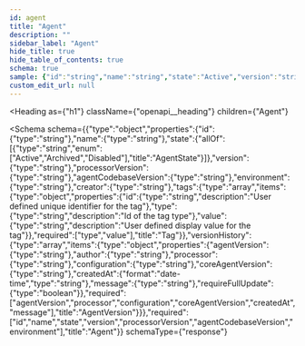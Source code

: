 ```yaml
---
id: agent
title: "Agent"
description: ""
sidebar_label: "Agent"
hide_title: true
hide_table_of_contents: true
schema: true
sample: {"id":"string","name":"string","state":"Active","version":"string","processorVersion":"string","agentCodebaseVersion":"string","environment":"string","creator":"string","tags":[{"id":"string","type":"string","value":"string"}],"versionHistory":[{"agentVersion":"string","author":"string","processor":"string","configuration":"string","coreAgentVersion":"string","createdAt":"2024-07-29T15:51:28.071Z","message":"string","requireFullUpdate":true}]}
custom_edit_url: null
---
```



<Heading
  as={"h1"}
  className={"openapi__heading"}
  children={"Agent"}
>
</Heading>





<Schema
  schema={{"type":"object","properties":{"id":{"type":"string"},"name":{"type":"string"},"state":{"allOf":[{"type":"string","enum":["Active","Archived","Disabled"],"title":"AgentState"}]},"version":{"type":"string"},"processorVersion":{"type":"string"},"agentCodebaseVersion":{"type":"string"},"environment":{"type":"string"},"creator":{"type":"string"},"tags":{"type":"array","items":{"type":"object","properties":{"id":{"type":"string","description":"User defined unique identifier for the tag"},"type":{"type":"string","description":"Id of the tag type"},"value":{"type":"string","description":"User defined display value for the tag"}},"required":["type","value"],"title":"Tag"}},"versionHistory":{"type":"array","items":{"type":"object","properties":{"agentVersion":{"type":"string"},"author":{"type":"string"},"processor":{"type":"string"},"configuration":{"type":"string"},"coreAgentVersion":{"type":"string"},"createdAt":{"format":"date-time","type":"string"},"message":{"type":"string"},"requireFullUpdate":{"type":"boolean"}},"required":["agentVersion","processor","configuration","coreAgentVersion","createdAt","message"],"title":"AgentVersion"}}},"required":["id","name","state","version","processorVersion","agentCodebaseVersion","environment"],"title":"Agent"}}
  schemaType={"response"}
>
  
</Schema>
            